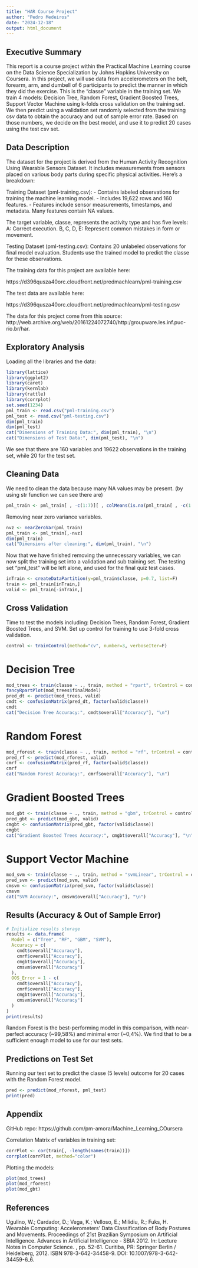 ---
title: "HAR Course Project"
author: "Pedro Medeiros"
date: "2024-12-18"
output: html_document
---

## Executive Summary

This report is a course project within the Practical Machine Learning course on the Data Science Specialization by Johns Hopkins University on Coursera. In this project, we will use data from accelerometers on the belt, forearm, arm, and dumbell of 6 participants to predict the manner in which they did the exercise. This is the “classe” variable in the training set. We train 4 models: Decision Tree, Random Forest, Gradient Boosted Trees, Support Vector Machine using k-folds cross validation on the training set. We then predict using a validation set randomly selected from the training csv data to obtain the accuracy and out of sample error rate. Based on those numbers, we decide on the best model, and use it to predict 20 cases using the test csv set.

## Data Description

The dataset for the project is derived from the Human Activity Recognition Using Wearable Sensors Dataset. It includes measurements from sensors placed on various body parts during specific physical activities. Here's a breakdown:

  Training Dataset (pml-training.csv):
   - Contains labeled observations for training the machine learning model.
   - Includes 19,622 rows and 160 features.
   - Features include sensor measurements, timestamps, and metadata. Many features contain NA values.
        
  The target variable, classe, represents the activity type and has five levels:
            A: Correct execution.
            B, C, D, E: Represent common mistakes in form or movement.

  Testing Dataset (pml-testing.csv):
        Contains 20 unlabeled observations for final model evaluation.
        Students use the trained model to predict the classe for these observations.
        
The training data for this project are available here:

https://d396qusza40orc.cloudfront.net/predmachlearn/pml-training.csv

The test data are available here:

https://d396qusza40orc.cloudfront.net/predmachlearn/pml-testing.csv

The data for this project come from this source: http://web.archive.org/web/20161224072740/http:/groupware.les.inf.puc-rio.br/har.

## Exploratory Analysis

Loading all the libraries and the data:

```{r, echo=FALSE}
library(lattice)
library(ggplot2)
library(caret)
library(kernlab)
library(rattle)
library(corrplot)
set.seed(1234)
pml_train <- read.csv("pml-training.csv")
pml_test <- read.csv("pml-testing.csv")
dim(pml_train)
dim(pml_test)
cat("Dimensions of Training Data:", dim(pml_train), "\n")
cat("Dimensions of Test Data:", dim(pml_test), "\n")
```

We see that there are 160 variables and 19622 observations in the training set, while 20 for the test set.

## Cleaning Data 

We need to clean the data because many NA values may be present. (by using str function we can see there are)

```{r, echo=FALSE}
pml_train <- pml_train[ , -c(1:7)][ , colMeans(is.na(pml_train[ , -c(1:7)])) < 0.9 ] #Remove the first 7 columns (irrelevant to prediction) and columns with >= 90% missing values
```
Removing near zero variance variables.
```{r, echo=FALSE}
nvz <- nearZeroVar(pml_train)
pml_train <- pml_train[,-nvz]
dim(pml_train)
cat("Dimensions after cleaning:", dim(pml_train), "\n")
```
Now that we have finished removing the unnecessary variables, we can now split the training set into a validation and sub training set. The testing set “pml_test” will be left alone, and used for the final quiz test cases.

```{r, echo=FALSE}
inTrain <- createDataPartition(y=pml_train$classe, p=0.7, list=F)
train <- pml_train[inTrain,]
valid <- pml_train[-inTrain,]
```

## Cross Validation

Time to test the models including: Decision Trees, Random Forest, Gradient Boosted Trees, and SVM. Set up control for training to use 3-fold cross validation.

```{r, echo=FALSE}
control <- trainControl(method="cv", number=3, verboseIter=F)
```

# Decision Tree

```{r, echo=FALSE}
mod_trees <- train(classe ~ ., train, method = "rpart", trControl = control, tuneLength = 5)
fancyRpartPlot(mod_trees$finalModel)
pred_dt <- predict(mod_trees, valid)
cmdt <- confusionMatrix(pred_dt, factor(valid$classe))
cmdt
cat("Decision Tree Accuracy:", cmdt$overall["Accuracy"], "\n")
```

# Random Forest

```{r, echo=FALSE}
mod_rforest <- train(classe ~ ., train, method = "rf", trControl = control, tuneLength = 5)
pred_rf <- predict(mod_rforest, valid)
cmrf <- confusionMatrix(pred_rf, factor(valid$classe))
cmrf
cat("Random Forest Accuracy:", cmrf$overall["Accuracy"], "\n")
```

# Gradient Boosted Trees

```{r, echo=FALSE}
mod_gbt <- train(classe ~ ., train, method = "gbm", trControl = control, tuneLength = 5, verbose = F)
pred_gbt <- predict(mod_gbt, valid)
cmgbt <- confusionMatrix(pred_gbt, factor(valid$classe))
cmgbt
cat("Gradient Boosted Trees Accuracy:", cmgbt$overall["Accuracy"], "\n")
```

# Support Vector Machine

```{r, echo=FALSE}
mod_svm <- train(classe ~ ., train, method = "svmLinear", trControl = control, tuneLength = 5, verbose = F)
pred_svm <- predict(mod_svm, valid)
cmsvm <- confusionMatrix(pred_svm, factor(valid$classe))
cmsvm
cat("SVM Accuracy:", cmsvm$overall["Accuracy"], "\n")
```

## Results (Accuracy & Out of Sample Error)

```{r, echo=FALSE}
# Initialize results storage
results <- data.frame(
  Model = c("Tree", "RF", "GBM", "SVM"),
  Accuracy = c(
    cmdt$overall["Accuracy"],
    cmrf$overall["Accuracy"],
    cmgbt$overall["Accuracy"],
    cmsvm$overall["Accuracy"]
  ),
  OOS_Error = 1 - c(
    cmdt$overall["Accuracy"],
    cmrf$overall["Accuracy"],
    cmgbt$overall["Accuracy"],
    cmsvm$overall["Accuracy"]
  )
)
print(results)
```

Random Forest is the best-performing model in this comparison, with near-perfect accuracy (~99,58%) and minimal error (~0,4%). We find that to be a sufficient enough model to use for our test sets. 

## Predictions on Test Set

Running our test set to predict the classe (5 levels) outcome for 20 cases with the Random Forest model.

```{r, echo=FALSE}
pred <- predict(mod_rforest, pml_test)
print(pred)
```

## Appendix

GitHub repo: https://github.com/pm-amora/Machine_Learning_COursera

Correlation Matrix of variables in training set:
```{r, echo=FALSE}
corrPlot <- cor(train[, -length(names(train))])
corrplot(corrPlot, method="color")
```

Plotting the models:
```{r, echo=FALSE}
plot(mod_trees)
plot(mod_rforest)
plot(mod_gbt)
```

## References 

Ugulino, W.; Cardador, D.; Vega, K.; Velloso, E.; Milidiu, R.; Fuks, H. Wearable Computing: Accelerometers' Data Classification of Body Postures and Movements. Proceedings of 21st Brazilian Symposium on Artificial Intelligence. Advances in Artificial Intelligence - SBIA 2012. In: Lecture Notes in Computer Science. , pp. 52-61. Curitiba, PR: Springer Berlin / Heidelberg, 2012. ISBN 978-3-642-34458-9. DOI: 10.1007/978-3-642-34459-6_6.

